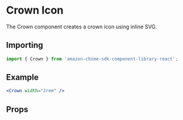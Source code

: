 

# Crown Icon

The Crown component creates a crown icon using inline SVG.

## Importing

```javascript
import { Crown } from 'amazon-chime-sdk-component-library-react';
```

## Example

<ThemeProvider theme={lightTheme}>
  <GlobalStyles />
  <Preview>
    <Crown width="2rem" />
  </Preview>
</ThemeProvider>

```jsx
<Crown width="2rem" />
```

## Props

<Props of={Crown} />
